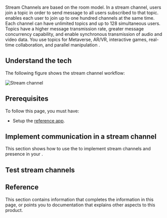 

Stream Channels are based on the room model. In a stream channel, users join a topic in order to send message
to all users subscribed to that topic.  <Vg k="MESS"/> enables each user to join up to one hundred channels at the
same time. Each channel can have unlimited topics and up to 128 simultaneous users. Topics have a higher message
transmission rate, greater message concurrency capability, and enable synchronous transmission of audio and video
data. You use topics for Metaverse, AR/VR, interactive games, real-time collaboration, and parallel
manipulation <Vpl k="CLIENT" />.

## Understand the tech

The following figure shows the stream channel workflow:

![Stream channel](/images/signaling/stream-channel-workflow.svg)

## Prerequisites

To follow this page, you must have:

- Setup the [<Vg k="MESS_SDK"/> reference app](/en/signaling/get-started/get-started-sdk#project-setup).

## Implement communication in a stream channel

This section shows how to use the <Vpd k="SDK" /> to implement stream channels and presence in your <Vpl k="CLIENT" />.

<ProjectImplement/>

## Test stream channels

<ProjectTest/>

## Reference

This section contains information that completes the information in this page, or points you to documentation that explains other aspects to this
product.

<Reference/>
